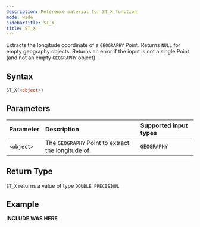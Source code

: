 ```yaml
---
description: Reference material for ST_X function
mode: wide
sidebarTitle: ST_X
title: ST_X
---
```



Extracts the longitude coordinate of a `GEOGRAPHY` Point. Returns `NULL` for empty geography objects. Returns an error if the input is not a single Point (and not an empty `GEOGRAPHY` object).

## Syntax


```sql
ST_X(<object>)
```

## Parameters 


| Parameter | Description                                                                                                         | Supported input types |
| :--------- | :------------------------------------------------------------------------------------------------------------------- | :-------------------|
| `<object>`   | The `GEOGRAPHY` Point to extract the longitude of. | `GEOGRAPHY` |

## Return Type
`ST_X` returns a value of type `DOUBLE PRECISION`.

## Example


**INCLUDE WAS HERE**

